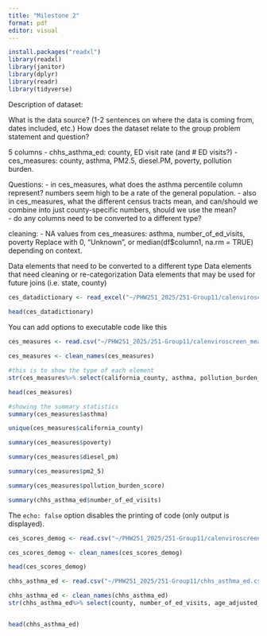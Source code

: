 ```yaml
---
title: "Milestone 2"
format: pdf
editor: visual
---
```


```r

install.packages("readxl")
library(readxl)
library(janitor)
library(dplyr)
library(readr)
library(tidyverse)
```

Description of dataset:

What is the data source? (1-2 sentences on where the data is coming from, dates included, etc.) How does the dataset relate to the group problem statement and question?

5 columns - chhs_asthma_ed: county, ED visit rate (and \# ED visits?) - ces_measures: county, asthma, PM2.5, diesel.PM, poverty, pollution burden.

Questions: - in ces_measures, what does the asthma percentile column represent? numbers seem high to be a rate of the general population. - also in ces_measures, what the different census tracts mean, and can/should we combine into just county-specific numbers, should we use the mean?\
- do any columns need to be converted to a different type?

cleaning: - NA values from ces_measures: asthma, number_of_ed_visits, poverty Replace with 0, "Unknown", or median(df\$column1, na.rm = TRUE) depending on context.

Data elements that need to be converted to a different type Data elements that need cleaning or re-categorization Data elements that may be used for future joins (i.e. state, county)

```r

ces_datadictionary <- read_excel("~/PHW251_2025/251-Group11/calenviroscreen_datadictionary.xlsx")
  
head(ces_datadictionary)
```

You can add options to executable code like this

```r
ces_measures <- read.csv("~/PHW251_2025/251-Group11/calenviroscreen_measures_2021.csv")

ces_measures <- clean_names(ces_measures)

#this is to show the type of each element
str(ces_measures%>% select(california_county, asthma, pollution_burden_score, pm2_5, diesel_pm, poverty))

head(ces_measures)
```

```r
#showing the summary statistics
summary(ces_measures$asthma)

```

```r

unique(ces_measures$california_county)
```

```r
summary(ces_measures$poverty)
```

```r
summary(ces_measures$diesel_pm)
```

```r
summary(ces_measures$pm2_5)
```

```r
summary(ces_measures$pollution_burden_score)
```

```r
summary(chhs_asthma_ed$number_of_ed_visits)
```

The `echo: false` option disables the printing of code (only output is displayed).

```r
ces_scores_demog <- read.csv("~/PHW251_2025/251-Group11/calenviroscreen_scores_demog_2021.csv")

ces_scores_demog <- clean_names(ces_scores_demog)

head(ces_scores_demog)
```

```r
chhs_asthma_ed <- read.csv("~/PHW251_2025/251-Group11/chhs_asthma_ed.csv")

chhs_asthma_ed <- clean_names(chhs_asthma_ed)
str(chhs_asthma_ed%>% select(county, number_of_ed_visits, age_adjusted_ed_visit_rate))


head(chhs_asthma_ed)
```

```r

```
